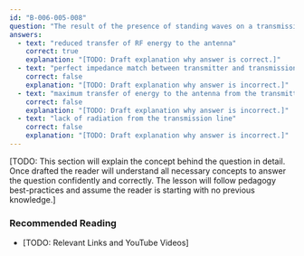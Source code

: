 ```yaml
---
id: "B-006-005-008"
question: "The result of the presence of standing waves on a transmission line is:"
answers:
  - text: "reduced transfer of RF energy to the antenna"
    correct: true
    explanation: "[TODO: Draft explanation why answer is correct.]"
  - text: "perfect impedance match between transmitter and transmission line"
    correct: false
    explanation: "[TODO: Draft explanation why answer is incorrect.]"
  - text: "maximum transfer of energy to the antenna from the transmitter"
    correct: false
    explanation: "[TODO: Draft explanation why answer is incorrect.]"
  - text: "lack of radiation from the transmission line"
    correct: false
    explanation: "[TODO: Draft explanation why answer is incorrect.]"
---
```


[TODO: This section will explain the concept behind the question in detail. Once drafted the reader will understand all necessary concepts to answer the question confidently and correctly. The lesson will follow pedagogy best-practices and assume the reader is starting with no previous knowledge.]

### Recommended Reading

- [TODO: Relevant Links and YouTube Videos]
